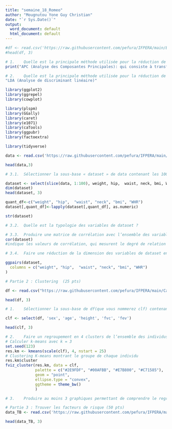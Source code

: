 ```yaml
---
title: "semaine_18_Romeo"
author: "Mougnutou Yone Guy Christian"
date: "`r Sys.Date()`"
output:
  word_document: default
  html_document: default
---
```


```r
#df <- read.csv('https://raw.githubusercontent.com/pefura/IFPERA/main/Base_ronflements_IFPERA.csv', sep=";")
#head(df, 3)
```


```r
# 1.	Quelle est la principale méthode utilisée pour la réduction de la dimensionnalité  des données quantitatives?
print("APC (Analyse des Composantes Principales): qui consiste à transformer des variables corrélées en nouvelles variables décorrélées en projetant les données dans le sens de la variance croissante")
```

```r
# 2.	Quelle est la principale méthode utilisée pour la réduction de la dimensionnalité  d’un dataset contenant des données quantitatives et qualitatives
"LDA (Analyse de discriminant linéaire)"
```

```r
library(ggplot2)
library(ggrepel)
library(cowplot)
```

```r
library(plspm)
library(GGally)
library(caret)
library(e1071)
library(caTools)
library(ggpubr)
library(factoextra)
```

```r
library(tidyverse)
```

```r
data <- read.csv('https://raw.githubusercontent.com/pefura/IFPERA/main/dataset_PCA.csv', sep=",")
```

```r
head(data,3)
```

```r
# 3.1.	Sélectionner la sous-base « dataset » de data contenant les 100 premiers individus et les variables suivantes : weight, hip,  waist, neck, bmi, WHR

dataset <- select(slice(data, 1:100), weight, hip,  waist, neck, bmi, WHR)
dim(dataset)
head(dataset, 3)
```

```r
quant_df<-c("weight", "hip",  "waist", "neck", "bmi", "WHR")
dataset[,quant_df]<-lapply(dataset[,quant_df], as.numeric)
```


```r
str(dataset)
```
```r
# 3.2.	Quelle est la typologie des variables de dataset ?
```

```r
# 3.3.	Produire une matrice de corrélation avec l’ensemble des variables de dataset et interpréter cette matrice.
cor(dataset)
#indique les valeurs de corrélation, qui mesurent le degré de relation linéaire entre les différentes variables
```

```r
# 3.4.	Faire une réduction de la dimension des variables de dataset en 2 composantes principales et donner la part de variance totale expliquée par ces deux composantes.

```

```r
ggpairs(dataset,
  columns = c("weight", "hip",  "waist", "neck", "bmi", "WHR")
)
```

```r
# Partie 2 : Clustering  (25 pts)
```

```r
df <- read.csv("https://raw.githubusercontent.com/pefura/IFPERA/main/Cameroon_lung_function.csv", sep = ";")
```

```r
head(df, 3)
```

```r
# 1.	Sélectionner la sous-base de df(que vous nommerez clf) contenant les variables suivantes : sex, age, height, fvc, fev
```

```r
clf <- select(df, 'sex', 'age', 'height', 'fvc', 'fev')
```

```r
head(clf, 3)
```

```r
# 2.	Faire un regroupement en 4 clusters de l’ensemble des individus de df.
# Calculer k-means avec k = 3
set.seed(123)
res.km <- kmeans(scale(clf), 4, nstart = 25)
# Clustering K-means montrant le groupe de chaque individu
res.km$cluster
fviz_cluster(res.km, data = clf,
             palette = c("#2E9FDF", "#00AFBB", "#E7B800", "#C71585"), 
             geom = "point",
             ellipse.type = "convex", 
             ggtheme = theme_bw()
             )
```
```r
# 3.	Produire au moins 3 graphiques permettant de comprendre le regroupement en cluster des individus, l’un des graphiques étant un dendrogramme. 
```


```r
# Partie 3 : Trouver les facteurs de risque (50 pts)
data_TB <- read.csv('https://raw.githubusercontent.com/pefura/IFPERA/main/cohort_TB_death.csv')
```

```r
head(data_TB, 3)
```
